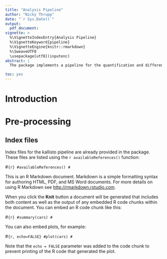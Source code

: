```yaml
---
title: "Analysis Pipeline"
author: "Nicky Thrupp"
date: "`r Sys.Date()`"
output:
  pdf_document:
vignette: >
  %\VignetteIndexEntry{Analysis Pipeline}
  %\VignetteKeyword{pipeline}
  %\VignetteEngine{knitr::rmarkdown}
  %\SweaveUTF8
  \usepackage[utf8](inputenc)
abstract: |
  The package implements a pipeline for the quantification and differential expression of RNA-Seq data. The pipeline is designed to simplify the analysis as much as possible, thus requiring minimal user input. 

toc: yes
---
```


# Introduction

# Pre-processing

## Index files

Index files for the kallisto pipeline are already provided in the package. These files are listed using the `r availableReferences()` function:

#```{r}
#availableReferences()
#```














This is an R Markdown document. Markdown is a simple formatting syntax for authoring HTML, PDF, and MS Word documents. For more details on using R Markdown see <http://rmarkdown.rstudio.com>.

When you click the **Knit** button a document will be generated that includes both content as well as the output of any embedded R code chunks within the document. You can embed an R code chunk like this:

#```{r}
#summary(cars)
#```

You can also embed plots, for example:

#```{r, echo=FALSE}
#plot(cars)
#```

Note that the `echo = FALSE` parameter was added to the code chunk to prevent printing of the R code that generated the plot.

